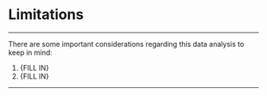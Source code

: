 <!--
Describe any limitations that exist in this analysis whether it be due to the data itself, methods used, nature of the topic, etc.
You can list more than 2
See the following example from a previous case study: https://www.opencasestudies.org/ocs-bp-opioid-rural-urban/#Limitations
-->

# **Limitations**
***

There are some important considerations regarding this data analysis to keep in mind:

1. {FILL IN}
1. {FILL IN}

***
